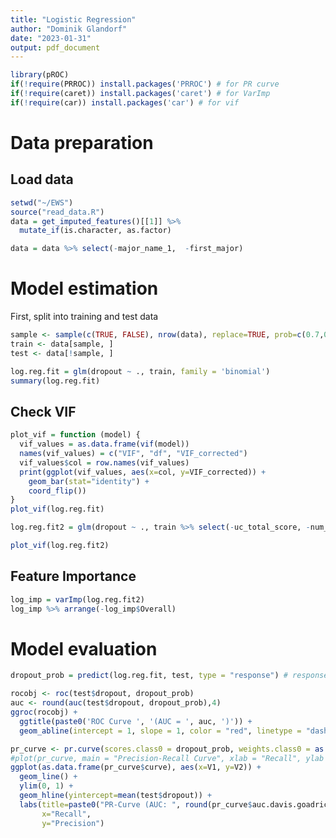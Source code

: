 ```yaml
---
title: "Logistic Regression"
author: "Dominik Glandorf"
date: "2023-01-31"
output: pdf_document
---
```

```r
library(pROC)
if(!require(PRROC)) install.packages('PRROC') # for PR curve
if(!require(caret)) install.packages('caret') # for VarImp
if(!require(car)) install.packages('car') # for vif
```

# Data preparation
## Load data
```r
setwd("~/EWS")
source("read_data.R")
data = get_imputed_features()[[1]] %>%
  mutate_if(is.character, as.factor)

data = data %>% select(-major_name_1,  -first_major)
```

# Model estimation
First, split into training and test data
```r
sample <- sample(c(TRUE, FALSE), nrow(data), replace=TRUE, prob=c(0.7,0.3))
train <- data[sample, ]
test <- data[!sample, ]
```

```r
log.reg.fit = glm(dropout ~ ., train, family = 'binomial')
summary(log.reg.fit)
```
## Check VIF
```r
plot_vif = function (model) {
  vif_values = as.data.frame(vif(model))
  names(vif_values) = c("VIF", "df", "VIF_corrected")
  vif_values$col = row.names(vif_values)
  print(ggplot(vif_values, aes(x=col, y=VIF_corrected)) +
    geom_bar(stat="identity") +
    coord_flip())
}
plot_vif(log.reg.fit)
```
```r
log.reg.fit2 = glm(dropout ~ ., train %>% select(-uc_total_score, -num_terms, -first_credits, -cum_avg_credits, -first_credits_major, -first_school), family = 'binomial')
```
```r
plot_vif(log.reg.fit2)
```


## Feature Importance
```r
log_imp = varImp(log.reg.fit2)
log_imp %>% arrange(-log_imp$Overall)
```
# Model evaluation
```r
dropout_prob = predict(log.reg.fit, test, type = "response") # response outputs the prob instead of log odds

rocobj <- roc(test$dropout, dropout_prob)
auc <- round(auc(test$dropout, dropout_prob),4)
ggroc(rocobj) +
  ggtitle(paste0('ROC Curve ', '(AUC = ', auc, ')')) + 
  geom_abline(intercept = 1, slope = 1, color = "red", linetype = "dashed")
```
```r
pr_curve <- pr.curve(scores.class0 = dropout_prob, weights.class0 = as.numeric(test$dropout), curve=T)
#plot(pr_curve, main = "Precision-Recall Curve", xlab = "Recall", ylab = "Precision)
ggplot(as.data.frame(pr_curve$curve), aes(x=V1, y=V2)) +
  geom_line() +
  ylim(0, 1) +
  geom_hline(yintercept=mean(test$dropout)) +
  labs(title=paste0("PR-Curve (AUC: ", round(pr_curve$auc.davis.goadrich, 2), ")"),
       x="Recall",
       y="Precision")
```
